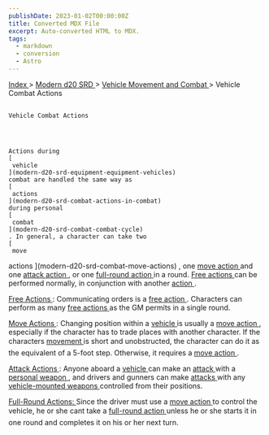 ```yaml
---
publishDate: 2023-01-02T00:00:00Z
title: Converted MDX File
excerpt: Auto-converted HTML to MDX.
tags:
  - markdown
  - conversion
  - Astro
---
```







[
      Index
     ](-index)
     >
     [
      Modern d20 SRD
     ](modern-d20-srd-index)
     >
     [
      Vehicle Movement and Combat
     ](modern-d20-srd-vehicle-movement-and-combat-index)
     > Vehicle Combat Actions
    




## 
    Vehicle Combat Actions
   



    Actions during
    [
     vehicle
    ](modern-d20-srd-equipment-equipment-vehicles)
    combat are handled the same way as
    [
     actions
    ](modern-d20-srd-combat-actions-in-combat)
    during personal
    [
     combat
    ](modern-d20-srd-combat-combat-cycle)
    . In general, a character can take two
    [
     move
  actions
    ](modern-d20-srd-combat-move-actions)
    , one
    [
     move action
    ](modern-d20-srd-combat-move-actions)
    and one
    [
     attack
  action
    ](modern-d20-srd-combat-attack-actions)
    , or one
    [
     full-round
  action
    ](modern-d20-srd-combat-full-round-actions)
    in a round.
    [
     Free
  actions
    ](modern-d20-srd-combat-action-types)
    can be performed normally, in conjunction with another
    [
     action
    ](modern-d20-srd-combat-action-types)
    .
   



[
     Free Actions
    ](modern-d20-srd-combat-action-types)
    : Communicating orders is a
    [
     free
  action
    ](modern-d20-srd-combat-action-types)
    . Characters can perform as many
    [
     free
  actions
    ](modern-d20-srd-combat-action-types)
    as the GM permits in a single round.
   



[
     Move Actions
    ](modern-d20-srd-combat-move-actions)
    : Changing position within a
    [
     vehicle
    ](modern-d20-srd-equipment-equipment-vehicles)
    is usually a
    [
     move
  action
    ](modern-d20-srd-combat-move-actions)
    , especially if the character has to trade places with another character. If the characters
    [
     movement
    ](modern-d20-srd-combat-movement-and-position)
    is short and unobstructed, the character can do it as the equivalent of a 5-foot step. Otherwise, it requires a
    [
     move
  action
    ](modern-d20-srd-combat-move-actions)
    .
   



[
     Attack Actions
    ](modern-d20-srd-combat-attack-actions)
    : Anyone aboard a
    [
     vehicle
    ](modern-d20-srd-equipment-equipment-vehicles)
    can make an
    [
     attack
    ](modern-d20-srd-combat-attack-roll)
    with a
    [
     personal
  weapon
    ](modern-d20-srd-equipment-equipment-weapons)
    , and drivers and gunners can make
    [
     attacks
    ](modern-d20-srd-combat-attack-roll)
    with any
    [
     vehicle-mounted
  weapons
    ](modern-d20-srd-equipment-military-vehicles)
    controlled from their positions.
   



[
     Full-Round Actions:
    ](modern-d20-srd-combat-full-round-actions)
    Since the driver must use a
    [
     move
  action
    ](modern-d20-srd-combat-move-actions)
    to control the vehicle, he or she cant take a
    [
     full-round
  action
    ](modern-d20-srd-combat-full-round-actions)
    unless he or she starts it in one round and completes it on his
  or her next turn.
   





